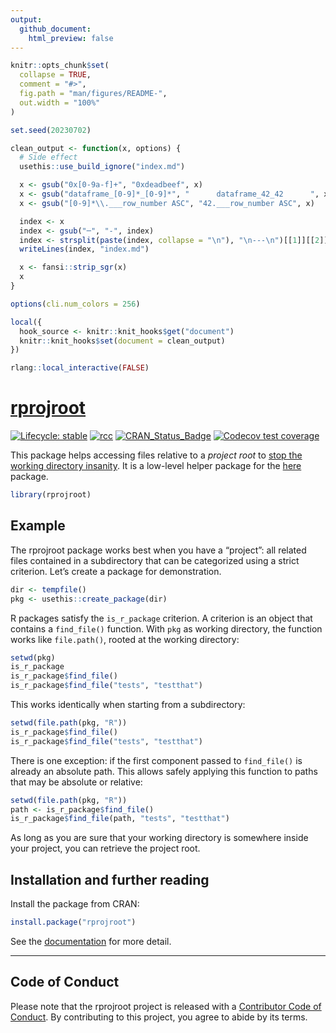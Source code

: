 ```yaml
---
output:
  github_document:
    html_preview: false
---
```


<!-- README.md and index.md are generated from README.Rmd. Please edit that file. -->

```r
knitr::opts_chunk$set(
  collapse = TRUE,
  comment = "#>",
  fig.path = "man/figures/README-",
  out.width = "100%"
)

set.seed(20230702)

clean_output <- function(x, options) {
  # Side effect
  usethis::use_build_ignore("index.md")

  x <- gsub("0x[0-9a-f]+", "0xdeadbeef", x)
  x <- gsub("dataframe_[0-9]*_[0-9]*", "      dataframe_42_42      ", x)
  x <- gsub("[0-9]*\\.___row_number ASC", "42.___row_number ASC", x)

  index <- x
  index <- gsub("─", "-", index)
  index <- strsplit(paste(index, collapse = "\n"), "\n---\n")[[1]][[2]]
  writeLines(index, "index.md")

  x <- fansi::strip_sgr(x)
  x
}

options(cli.num_colors = 256)

local({
  hook_source <- knitr::knit_hooks$get("document")
  knitr::knit_hooks$set(document = clean_output)
})

rlang::local_interactive(FALSE)
```

# [rprojroot](https://rprojroot.r-lib.org/)

<!-- badges: start -->
[![Lifecycle: stable](https://img.shields.io/badge/lifecycle-stable-brightgreen.svg)](https://lifecycle.r-lib.org/articles/stages.html)
[![rcc](https://github.com/r-lib/rprojroot/workflows/rcc/badge.svg)](https://github.com/r-lib/rprojroot/actions)
[![CRAN_Status_Badge](https://www.r-pkg.org/badges/version/rprojroot)](https://cran.r-project.org/package=rprojroot)
[![Codecov test coverage](https://codecov.io/gh/r-lib/rprojroot/branch/main/graph/badge.svg)](https://app.codecov.io/gh/r-lib/rprojroot?branch=main)
<!-- badges: end -->

This package helps accessing files relative to a *project root* to [stop the working directory insanity](https://gist.github.com/jennybc/362f52446fe1ebc4c49f).
It is a low-level helper package for the [here](https://here.r-lib.org/) package.

```r
library(rprojroot)
```


## Example

The rprojroot package works best when you have a "project": all related files contained in a subdirectory that can be categorized using a strict criterion.
Let's create a package for demonstration.

```r
dir <- tempfile()
pkg <- usethis::create_package(dir)
```

R packages satisfy the `is_r_package` criterion.
A criterion is an object that contains a `find_file()` function.
With `pkg` as working directory, the function works like `file.path()`, rooted at the working directory:

```r
setwd(pkg)
is_r_package
is_r_package$find_file()
is_r_package$find_file("tests", "testthat")
```

This works identically when starting from a subdirectory:

```r
setwd(file.path(pkg, "R"))
is_r_package$find_file()
is_r_package$find_file("tests", "testthat")
```

There is one exception: if the first component passed to `find_file()` is already an absolute path.
This allows safely applying this function to paths that may be absolute or relative:

```r
setwd(file.path(pkg, "R"))
path <- is_r_package$find_file()
is_r_package$find_file(path, "tests", "testthat")
```


As long as you are sure that your working directory is somewhere inside your project, you can retrieve the project root.


## Installation and further reading

Install the package from CRAN:

``` r
install.package("rprojroot")
```

See the [documentation](https://rprojroot.r-lib.org/articles/rprojroot.html) for more detail.

---

## Code of Conduct

Please note that the rprojroot project is released with a [Contributor Code of Conduct](https://rprojroot.r-lib.org/CODE_OF_CONDUCT.html).
By contributing to this project, you agree to abide by its terms.
